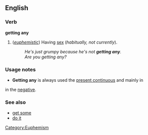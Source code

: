 ==English==
===Verb===
'''getting any'''

#(''[[euphemistic]]'') Having [[sex]] (''habitually, not currently'').
#:''He's just grumpy because he's not '''getting any'''.''
#:''Are you getting any?''

===Usage notes===
*'''Getting any''' is always used the [[present continuous]] and mainly in 
in the [[negative]].

===See also===
*[[get some]]
*[[do it]]

[[Category:Euphemism]]